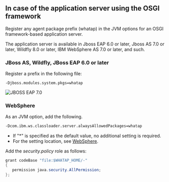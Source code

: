 ## In case of the application server using the OSGI framework

Register any agent package prefix (whatap) in the JVM options for an OSGI framework-based application server.

The application server is available in Jboss EAP 6.0 or later, Jboss AS 7.0 or later, Wildfly 8.0 or later, IBM WebSphere AS 7.0 or later, and such.

### JBoss AS, Wildfly, JBoss EAP 6.0 or later

Register a prefix in the following file:

```apacheconf title='$JBOSS_HOME/bin/standalone.conf(domain.conf)'
-Djboss.modules.system.pkgs=whatap
```

![JBOSS EAP 7.0](https://img.whatap.io/media/agent_java/install/410.png)

### WebSphere

As an JVM option, add the following.

```bash
-Dcom.ibm.ws.classloader.server.alwaysAllowedPackages=whatap
```

- If "\*" is specified as the default value, no additional setting is required.
- For the setting location, see [WebSphere](add-jvm-opt/websphere).

Add the *security.policy* role as follows:

```java title='$WEBSPHERE_HOME/properties/server.policy || $WEBSPHERE_PROFILE_HOME/properties/server.policy'
grant codeBase "file:$WHATAP_HOME/-"
{
   permission java.security.AllPermission;
};
```
